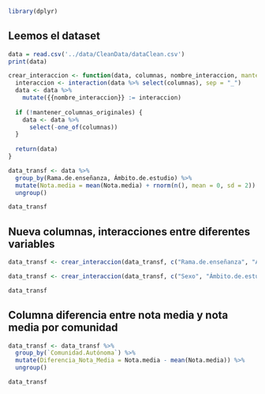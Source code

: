 ```r
library(dplyr)
```

## Leemos el dataset

```r
data = read.csv('../data/CleanData/dataClean.csv')
print(data)
```

```r
crear_interaccion <- function(data, columnas, nombre_interaccion, mantener_columnas_originales = FALSE) {
  interaccion <- interaction(data %>% select(columnas), sep = "_")
  data <- data %>%
    mutate({{nombre_interaccion}} := interaccion)
  
  if (!mantener_columnas_originales) {
    data <- data %>%
      select(-one_of(columnas))
  }
  
  return(data)
}

```

```r
data_transf <- data %>%
  group_by(Rama.de.enseñanza, Ámbito.de.estudio) %>%
  mutate(Nota.media = mean(Nota.media) + rnorm(n(), mean = 0, sd = 2)) %>%
  ungroup()

data_transf
```
## Nueva columnas, interacciones entre diferentes variables

```r
data_transf <- crear_interaccion(data_transf, c("Rama.de.enseñanza", "Ámbito.de.estudio"), Interaccion_Rama_Ambito, TRUE)

data_transf <- crear_interaccion(data_transf, c("Sexo", "Ámbito.de.estudio","Rama.de.enseñanza"), Interaccion_Rama_Ambito_Sexo, TRUE)

data_transf
```
## Columna diferencia entre nota media y nota media por comunidad

```r
data_transf <- data_transf %>%
  group_by(`Comunidad.Autónoma`) %>%
  mutate(Diferencia_Nota_Media = Nota.media - mean(Nota.media)) %>%
  ungroup()

data_transf
```

